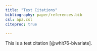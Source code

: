 ```yaml
---
title: "Test Citations"
bibliography: paper/references.bib
csl: apa.csl
citeproc: true

---
```


This is a test citation [@whit76-bivariate].